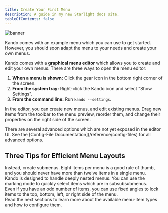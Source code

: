 ```yaml
---
title: Create Your First Menu
description: A guide in my new Starlight docs site.
tableOfContents: false
---
```



![banner](../../../assets/banner01.png)

<Intro>
Kando comes with an example menu which you can use to get started.
However, you should soon adapt the menu to your needs and create your own menus.
</Intro>


Kando comes with a **graphical menu editor** which allows you to create and edit your own menus.
There are three ways to open the menu editor:

1. **When a menu is shown:** Click the gear icon in the bottom right corner of the screen.
2. **From the system tray:** Right-click the Kando icon and select "Show Settings".
3. **From the command line:** Run `kando --settings`.

In the editor, you can create new menus, and edit existing menus.
Drag new items from the toolbar to the menu preview, reorder them, and change their properties on the right side of the screen.

<Aside type="note">
There are several advanced options which are not yet exposed in the editor UI. See the [Config-File Documentation](/reference/config-files) for all advanced options.
</Aside>

## Three Tips for Efficient Menu Layouts

<Aside type="tip" title="Avoid too many items in a single menu!">
Instead, create submenus. Eight items per menu is a good rule of thumb, and you should never have more than twelve items in a single menu.
</Aside>

<Aside type="tip" title="Deeply nested menus are not a problem!">
Kando is designed to handle deeply nested menus. You can use the marking mode to quickly select items which are in subsubsubmenus.
</Aside>

<Aside type="tip" title="Use the fixed-angle locks to create a clean layout!">
Even if you have an odd number of items, you can use fixed angles to lock items to the top, bottom, left, or right side of the menu.
</Aside>

<Intro>
Read the next sections to learn more about the available menu-item types and how to configure them.
</Intro>
